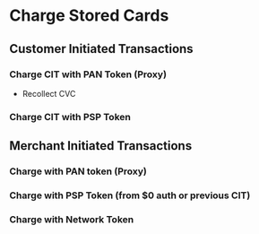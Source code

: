 # Charge Stored Cards

## Customer Initiated Transactions


### Charge CIT with PAN Token (Proxy)

- Recollect CVC

### Charge CIT with PSP Token


## Merchant Initiated Transactions

### Charge with PAN token (Proxy)
### Charge with PSP Token (from $0 auth or previous CIT)
### Charge with Network Token


